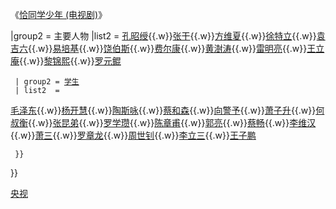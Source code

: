 {{Navbox
|title=恰同学少年
|name= 恰同学少年
|image     = 
|imageleft = 
|above= 相关：[[沁园春·长沙]]

|group1 = 作品
|list1 = 
《[[恰同学少年 (书籍)]]》{{.w}}《[[恰同学少年|恰同学少年 (电视剧)]]》

|group2 = 主要人物
|list2 = {{Navbox subgroup
  | group1 = [[教师]]
  | list1  =
[[杨昌济]]{{.w}}[[孔昭绶]]{{.w}}[[张干]]{{.w}}[[方维夏]]{{.w}}[[徐特立]]{{.w}}[[袁吉六]]{{.w}}[[易培基]]{{.w}}[[饶伯斯]]{{.w}}[[费尔康]]{{.w}}[[黄澍涛]]{{.w}}[[雷明亮]]{{.w}}[[王立庵]]{{.w}}[[黎锦熙]]{{.w}}[[罗元鲲]]

  | group2 = [[学生]]
  | list2  =
[[毛泽东]]{{.w}}[[杨开慧]]{{.w}}[[陶斯咏]]{{.w}}[[蔡和森]]{{.w}}[[向警予]]{{.w}}[[萧子升]]{{.w}}[[何叔衡]]{{.w}}[[张昆弟]]{{.w}}[[罗学瓒]]{{.w}}[[陈章甫 (革命家)|陈章甫]]{{.w}}[[郭亮 (工人运动领袖)|郭亮]]{{.w}}[[蔡畅]]{{.w}}[[李维汉]]{{.w}}[[萧三]]{{.w}}[[罗章龙]]{{.w}}[[周世钊]]{{.w}}[[李立三]]{{.w}}[[王子鹏]]
  }}
}}
<noinclude>
[[Category:中国电视剧模板|央视]]
</noinclude>